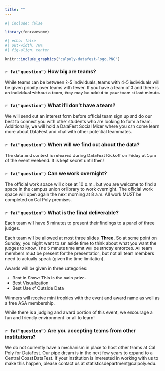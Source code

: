 ```yaml
---
title: ""
---
```


```r
#| include: false

library(fontawesome)
```

```r
#| echo: false
#| out-width: 70%
#| fig-align: center

knitr::include_graphics("calpoly-datafest-logo.PNG")
```

### `r fa("question")` How big are teams?

While teams can be between 2-5 individuals, teams with 4-5 individuals will be given priority over teams with fewer. If you have a team of 3 and there is an individual without a team, they may be added to your team at last minute.

### `r fa("question")` What if I don't have a team?

We will send out an interest form before official team sign up and do our best to connect you with other students who are looking to form a team. Additionally, we will hold a DataFest Social Mixer where you can come learn more about DataFest and chat with other potential teammates.

### `r fa("question")` When will we find out about the data?

The data and context is released during DataFest Kickoff on Friday at 5pm of the event weekend. It is kept secret until then!

### `r fa("question")` Can we work overnight?

The official work space will close at 10 p.m., but you are welcome to find a space in the campus union or library to work overnight. The official work space will open again the next morning at 8 a.m. All work MUST be completed on Cal Poly premises.

### `r fa("question")` What is the final deliverable?

Each team will have 5 minutes to present their findings to a panel of three judges. 

Each team will be allowed at most three slides. **Three.** So at some point on Sunday,
you might want to set aside time to think about what you want the judges to know. The 5
minute time limit will be strictly enforced. All team members must be present for the
presentation, but not all team members need to actually speak (given the time limitation).

Awards will be given in three categories:

+ Best in Show: This is the main prize.
+ Best Visualization
+ Best Use of Outside Data

Winners will receive mini trophies with the event and award name as well as a free ASA
membership.

While there is a judging and award portion of this event, we encourage a fun and friendly environment for all to learn!

### `r fa("question")` Are you accepting teams from other institutions?

We do not currently have a mechanism in place to host other teams at Cal Poly for DataFest. Our pipe dream is in the next few years to expand to a Central Coast DataFest. If your institution is interested in working with us to make this happen, please contact us at statisticsdepartment@calpoly.edu.

